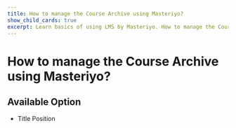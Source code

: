 ---
title: How to manage the Course Archive using Masteriyo?
show_child_cards: true
excerpt: Learn basics of using LMS by Masteriyo. How to manage the Course Archive using Masteriyo
---

# How to manage the Course Archive using Masteriyo?

## Available Option

- Title Position


